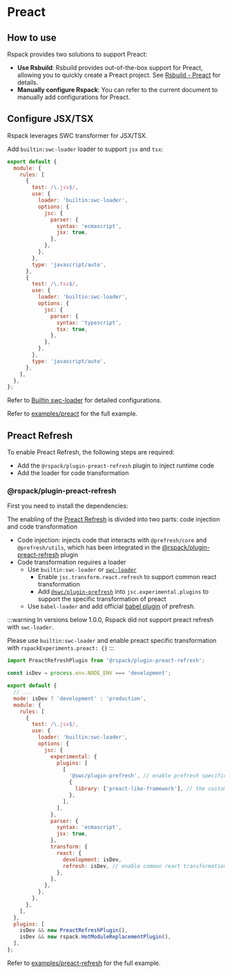 
# Preact

## How to use

Rspack provides two solutions to support Preact:

- **Use Rsbuild**: Rsbuild provides out-of-the-box support for Preact, allowing you to quickly create a Preact project. See [Rsbuild - Preact](https://rsbuild.rs/guide/framework/preact) for details.
- **Manually configure Rspack**: You can refer to the current document to manually add configurations for Preact.

## Configure JSX/TSX

Rspack leverages SWC transformer for JSX/TSX.

Add `builtin:swc-loader` loader to support `jsx` and `tsx`:

```js title="rspack.config.mjs"
export default {
  module: {
    rules: [
      {
        test: /\.jsx$/,
        use: {
          loader: 'builtin:swc-loader',
          options: {
            jsc: {
              parser: {
                syntax: 'ecmascript',
                jsx: true,
              },
            },
          },
        },
        type: 'javascript/auto',
      },
      {
        test: /\.tsx$/,
        use: {
          loader: 'builtin:swc-loader',
          options: {
            jsc: {
              parser: {
                syntax: 'typescript',
                tsx: true,
              },
            },
          },
        },
        type: 'javascript/auto',
      },
    ],
  },
};
```

Refer to [Builtin swc-loader](/guide/features/builtin-swc-loader) for detailed configurations.

Refer to [examples/preact](https://github.com/rspack-contrib/rstack-examples/blob/main/rspack/preact) for the full example.

## Preact Refresh

To enable Preact Refresh, the following steps are required:

- Add the `@rspack/plugin-preact-refresh` plugin to inject runtime code
- Add the loader for code transformation

### @rspack/plugin-preact-refresh

First you need to install the dependencies:

<PackageManagerTabs command="add @rspack/plugin-preact-refresh @prefresh/core @prefresh/utils -D" />

The enabling of the [Preact Refresh](https://github.com/preactjs/prefresh) is divided into two parts: code injection and code transformation

- Code injection: injects code that interacts with `@prefresh/core` and `@prefresh/utils`, which has been integrated in the [@rspack/plugin-preact-refresh](https://github.com/rspack-contrib/rspack-plugin-preact-refresh) plugin
- Code transformation requires a loader
  - Use `builtin:swc-loader` or [`swc-loader`](https://swc.rs/docs/usage/swc-loader)
    - Enable `jsc.transform.react.refresh` to support common react transformation
    - Add [`@swc/plugin-prefresh`](https://github.com/swc-project/plugins/tree/main/packages/prefresh) into `jsc.experimental.plugins` to support the specific transformation of preact
  - Use `babel-loader` and add official [babel plugin](https://github.com/preactjs/prefresh/tree/main/packages/babel) of prefresh.

:::warning
In versions below 1.0.0, Rspack did not support preact refresh with `swc-loader`.

Please use `builtin:swc-loader` and enable preact specific transformation with `rspackExperiments.preact: {}`
:::

```js title="rspack.config.mjs"
import PreactRefreshPlugin from '@rspack/plugin-preact-refresh';

const isDev = process.env.NODE_ENV === 'development';

export default {
  // ...
  mode: isDev ? 'development' : 'production',
  module: {
    rules: [
      {
        test: /\.jsx$/,
        use: {
          loader: 'builtin:swc-loader',
          options: {
            jsc: {
              experimental: {
                plugins: [
                  [
                    '@swc/plugin-prefresh', // enable prefresh specific transformation
                    {
                      library: ['preact-like-framework'], // the customizable preact name, default is `["preact", "preact/compat", "react"]`
                    },
                  ],
                ],
              },
              parser: {
                syntax: 'ecmascript',
                jsx: true,
              },
              transform: {
                react: {
                  development: isDev,
                  refresh: isDev, // enable common react transformation
                },
              },
            },
          },
        },
      },
    ],
  },
  plugins: [
    isDev && new PreactRefreshPlugin(),
    isDev && new rspack.HotModuleReplacementPlugin(),
  ],
};
```

Refer to [examples/preact-refresh](https://github.com/rspack-contrib/rstack-examples/blob/main/rspack/preact-refresh) for the full example.
